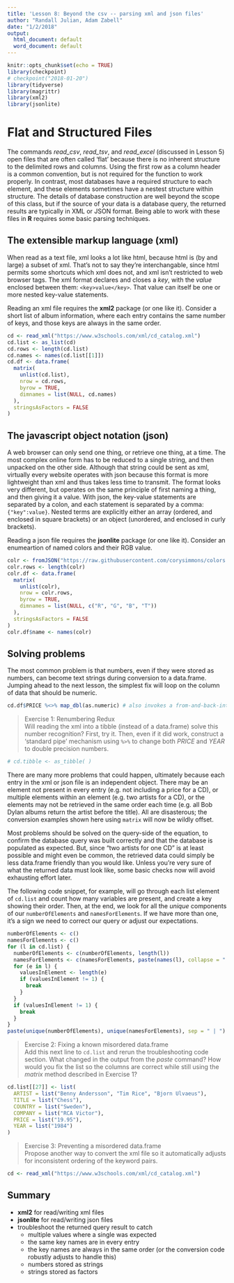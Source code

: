 ```yaml
---
title: 'Lesson 8: Beyond the csv -- parsing xml and json files'
author: "Randall Julian, Adam Zabell"
date: "1/2/2018"
output:
  html_document: default
  word_document: default
---
```


```r
knitr::opts_chunk$set(echo = TRUE)
library(checkpoint)
# checkpoint("2018-01-20")
library(tidyverse)
library(magrittr)
library(xml2)
library(jsonlite)
```

# Flat and Structured Files
The commands *read_csv*, *read_tsv*, and *read_excel* (discussed in Lesson 5) open files that are often called 'flat' because there is no inherent structure to the delimited rows and columns. Using the first row as a column header is a common convention, but is not required for the function to work properly. In contrast, most databases have a required structure to each element, and these elements sometimes have a nestest structure within structure. The details of database construction are well beyond the scope of this class, but if the source of your data is a database query, the returned results are typically in XML or JSON format. Being able to work with these files in **R** requires some basic parsing techniques.

## The extensible markup language (xml)
When read as a text file, xml looks a lot like html, because html is (by and large) a subset of xml. That's not to say they're interchangable, since html permits some shortcuts which xml does not, and xml isn't restricted to web browser tags. The xml format declares and closes a *key*, with the *value* enclosed between them: `<key>value</key>`. That value can itself be one or more nested key-value statements. 

Reading an xml file requires the **xml2** package (or one like it). Consider a short list of album information, where each entry contains the same number of keys, and those keys are always in the same order.
```r
cd <- read_xml("https://www.w3schools.com/xml/cd_catalog.xml")
cd.list <- as_list(cd)
cd.rows <- length(cd.list)
cd.names <- names(cd.list[[1]])
cd.df <- data.frame(
  matrix(
    unlist(cd.list),
    nrow = cd.rows,
    byrow = TRUE,
    dimnames = list(NULL, cd.names)
  ),
  stringsAsFactors = FALSE
)
```

## The javascript object notation (json)
A web browser can only send one thing, or retrieve one thing, at a time. The most complex online form has to be reduced to a single string, and then unpacked on the other side. Although that string could be sent as xml, virtually every website operates with json because this format is more lightweight than xml and thus takes less time to transmit. The format looks very different, but operates on the same principle of first naming a thing, and then giving it a value. With json, the key-value statements are separated by a colon, and each statement is separated by a comma: `{"key":value}`. Nested terms are explicitly either an array (ordered, and enclosed in square brackets) or an object (unordered, and enclosed in curly brackets). 

Reading a json file requires the **jsonlite** package (or one like it). Consider an enumeartion of named colors and their RGB value.
```r
colr <- fromJSON("https://raw.githubusercontent.com/corysimmons/colors.json/master/colors.json")
colr.rows <- length(colr)
colr.df <- data.frame(
  matrix(
    unlist(colr),
    nrow = colr.rows,
    byrow = TRUE,
    dimnames = list(NULL, c("R", "G", "B", "T"))
  ),
  stringsAsFactors = FALSE
)
colr.df$name <- names(colr)
```

## Solving problems
The most common problem is that numbers, even if they were stored as numbers, can become text strings during conversion to a data.frame. Jumping ahead to the next lesson, the simplest fix will loop on the column of data that should be numeric.
```r
cd.df$PRICE %<>% map_dbl(as.numeric) # also invokes a from-and-back-into pipe notation
```

> Exercise 1: Renumbering Redux  
> Will reading the xml into a tibble (instead of a data.frame) solve this number recognition? First, try it. Then, even if it did work, construct a 'standard pipe' mechanism using `%>%` to change both *PRICE* and *YEAR* to double precision numbers.

```r
# cd.tibble <- as_tibble( )
```

There are many more problems that could happen, ultimately because each entry in the xml or json file is an independent object. There may be an element not present in every entry (e.g. not including a price for a CD), or multiple elements within an element (e.g. two artists for a CD), or the elements may not be retrieved in the same order each time (e.g. all Bob Dylan albums return the artist before the title). All are disasterous; the conversion examples shown here using `matrix` will now be wildly offset.

Most problems should be solved on the query-side of the equation, to confirm the database query was built correctly and that the database is populated as expected. But, since "two artists for one CD" is at least possible and might even be common, the retrieved data could simply be less data.frame friendly than you would like. Unless you're very sure of what the returned data must look like, some basic checks now will avoid exhausting effort later.  

The following code snippet, for example, will go through each list element of `cd.list` and count how many variables are present, and create a key showing their order. Then, at the end, we look for all the *unique* components of our `numberOfElements` and `namesForElements`. If we have more than one, it's a sign we need to correct our query or adjust our expectations.  
```r
numberOfElements <- c()
namesForElements <- c()
for (l in cd.list) {
  numberOfElements <- c(numberOfElements, length(l))
  namesForElements <- c(namesForElements, paste(names(l), collapse = ":"))
  for (e in l) {
    valuesInElement <- length(e)
    if (valuesInElement != 1) {
      break
    }
  }
  if (valuesInElement != 1) {
    break
  }
}
paste(unique(numberOfElements), unique(namesForElements), sep = " | ")
```

> Exercise 2: Fixing a known misordered data.frame  
> Add this next line to `cd.list` and rerun the troubleshooting code section. What changed in the output from the *paste* command? How would you fix the list so the columns are correct while still using the *matrix* method described in Exercise 1?

```r
cd.list[[27]] <- list(
  ARTIST = list("Benny Andersson", "Tim Rice", "Bjorn Ulvaeus"),
  TITLE = list("Chess"),
  COUNTRY = list("Sweden"),
  COMPANY = list("RCA Victor"),
  PRICE = list("19.95"),
  YEAR = list("1984")
)
```

> Exercise 3: Preventing a misordered data.frame  
> Propose another way to convert the xml file so it automatically adjusts for inconsistent ordering of the keyword pairs.

```r
cd <- read_xml("https://www.w3schools.com/xml/cd_catalog.xml")
```

## Summary
* **xml2** for read/writing xml files
* **jsonlite** for read/writing json files
* troubleshoot the returned query result to catch
    + multiple values where a single was expected
    + the same key names are in every entry
    + the key names are always in the same order (or the conversion code robustly adjusts to handle this)
    + numbers stored as strings
    + strings stored as factors
